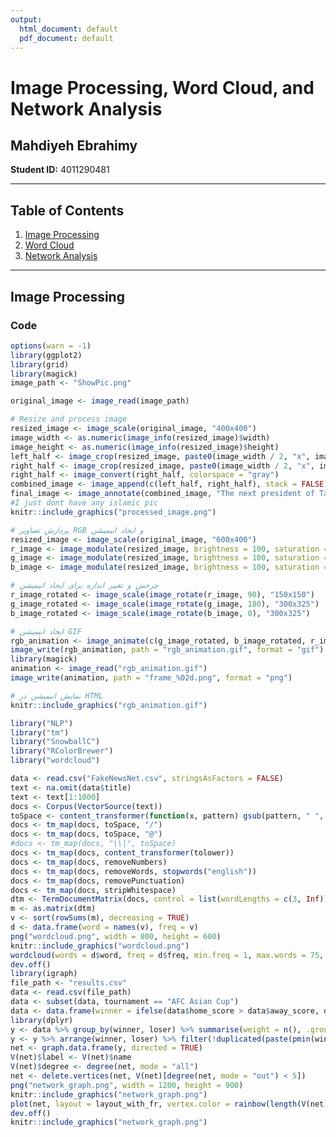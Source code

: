---
output:
  html_document: default
  pdf_document: default
---
# Image Processing, Word Cloud, and Network Analysis

## Mahdiyeh Ebrahimy
**Student ID:** 4011290481  

---

## Table of Contents
1. [Image Processing](#image-processing)  
2. [Word Cloud](#word-cloud)  
3. [Network Analysis](#network-analysis)  

---

## Image Processing

### Code
```{r}
options(warn = -1)
library(ggplot2)
library(grid)
library(magick)
image_path <- "ShowPic.png"

original_image <- image_read(image_path)

# Resize and process image
resized_image <- image_scale(original_image, "400x400")
image_width <- as.numeric(image_info(resized_image)$width)
image_height <- as.numeric(image_info(resized_image)$height)
left_half <- image_crop(resized_image, paste0(image_width / 2, "x", image_height, "+0+0"))
right_half <- image_crop(resized_image, paste0(image_width / 2, "x", image_height, "+", image_width / 2, "+0"))
right_half <- image_convert(right_half, colorspace = "gray")
combined_image <- image_append(c(left_half, right_half), stack = FALSE)
final_image <- image_annotate(combined_image, "The next president of Taiwan", size = 20, gravity = "north", color = "orange", boxcolor = "black")
#I just dont have any islamic pic
knitr::include_graphics("processed_image.png")

# پردازش تصاویر RGB و ایجاد انیمیشن
resized_image <- image_scale(original_image, "600x400")
r_image <- image_modulate(resized_image, brightness = 100, saturation = 100, hue = 0)
g_image <- image_modulate(resized_image, brightness = 100, saturation = 100, hue = 120)
b_image <- image_modulate(resized_image, brightness = 100, saturation = 100, hue = 240)

# چرخش و تغییر اندازه برای ایجاد انیمیشن
r_image_rotated <- image_scale(image_rotate(r_image, 90), "150x150")
g_image_rotated <- image_scale(image_rotate(g_image, 180), "300x325")
b_image_rotated <- image_scale(image_rotate(b_image, 0), "300x325")

# ایجاد انیمیشن GIF
rgb_animation <- image_animate(c(g_image_rotated, b_image_rotated, r_image_rotated), fps = 1)
image_write(rgb_animation, path = "rgb_animation.gif", format = "gif")
library(magick)
animation <- image_read("rgb_animation.gif")
image_write(animation, path = "frame_%02d.png", format = "png")

# نمایش انیمیشن در HTML
knitr::include_graphics("rgb_animation.gif")

library("NLP")
library("tm")
library("SnowballC")
library("RColorBrewer")
library("wordcloud")

data <- read.csv("FakeNewsNet.csv", stringsAsFactors = FALSE)
text <- na.omit(data$title)
text <- text[1:1000]
docs <- Corpus(VectorSource(text))
toSpace <- content_transformer(function(x, pattern) gsub(pattern, " ", x))
docs <- tm_map(docs, toSpace, "/")
docs <- tm_map(docs, toSpace, "@")
#docs <- tm_map(docs, "\\|", toSpace)
docs <- tm_map(docs, content_transformer(tolower))
docs <- tm_map(docs, removeNumbers)
docs <- tm_map(docs, removeWords, stopwords("english"))
docs <- tm_map(docs, removePunctuation)
docs <- tm_map(docs, stripWhitespace)
dtm <- TermDocumentMatrix(docs, control = list(wordLengths = c(3, Inf)))
m <- as.matrix(dtm)
v <- sort(rowSums(m), decreasing = TRUE)
d <- data.frame(word = names(v), freq = v)
png("wordcloud.png", width = 800, height = 600)
knitr::include_graphics("wordcloud.png")
wordcloud(words = d$word, freq = d$freq, min.freq = 1, max.words = 75, random.order = FALSE, rot.per = 0, scale = c(2.4, 0.35), colors = brewer.pal(8, "Dark2"))
dev.off()
library(igraph)
file_path <- "results.csv"
data <- read.csv(file_path)
data <- subset(data, tournament == "AFC Asian Cup")
data <- data.frame(winner = ifelse(data$home_score > data$away_score, data$home_team, data$away_team), loser = ifelse(data$home_score > data$away_score, data$away_team, data$home_team), date = as.Date(data$date))
library(dplyr)
y <- data %>% group_by(winner, loser) %>% summarise(weight = n(), .groups = 'drop')
y <- y %>% arrange(winner, loser) %>% filter(!duplicated(paste(pmin(winner, loser), pmax(winner, loser))))
net <- graph.data.frame(y, directed = TRUE)
V(net)$label <- V(net)$name
V(net)$degree <- degree(net, mode = "all")
net <- delete.vertices(net, V(net)[degree(net, mode = "out") < 5])
png("network_graph.png", width = 1200, height = 900)
knitr::include_graphics("network_graph.png")
plot(net, layout = layout_with_fr, vertex.color = rainbow(length(V(net))), vertex.size = log(V(net)$degree + 1) * 6, edge.arrow.size = 0.3, vertex.label.cex = 0.8, vertex.label.color = "black", main = "AFC Asian Cup Network Graph")
dev.off()
knitr::include_graphics("network_graph.png")
```